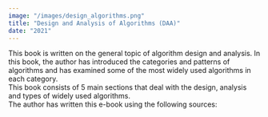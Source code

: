 ```yaml
---
image: "/images/design_algorithms.png"
title: "Design and Analysis of Algorithms (DAA)"
date: "2021"
---
```


This book is written on the general topic of algorithm design and analysis. In this book, the author has introduced the categories and patterns of algorithms and has examined some of the most widely used algorithms in each category. <br />
This book consists of 5 main sections that deal with the design, analysis and types of widely used algorithms. <br />
The author has written this e-book using the following sources:

